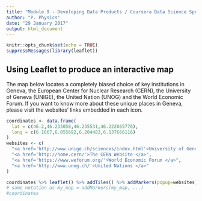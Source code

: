 ```yaml
---
title: "Module 9 - Developing Data Products / Coursera Data Science Specialisation"
author: "P. Physics"
date: "29 January 2017"
output: html_document
---
```


```r
knitr::opts_chunk$set(echo = TRUE)
suppressMessages(library(leaflet))
```

## Using Leaflet to produce an interactive map

The map below locates a completely biased choice of key institutions in Geneva, the European Center for Nuclear Research (CERN), the University of Geneva (UNIGE), the United Nation (UNOG) and the World Economic Forum. If you want to know more about these unique places in Geneva, please visit the websites' links embedded in each icon.

```r
coordinates <- data.frame(
  lat = c(46.2,46.233058,46.235531,46.222665776),
  long = c(6.1667,6.055692,6.204483,6.137666116)
)
websites <- c(
  "<a href='http://www.unige.ch/sciences/index.html'>University of Geneva </a>",
  "<a href='http://home.cern/'>The CERN Website </a>",
  "<a href='https://www.weforum.org/'>World Economic Forum </a>",
  "<a href='http://www.unog.ch/'>United Nations </a>"
)

coordinates %>% leaflet() %>% addTiles() %>% addMarkers(popup=websites)
# same notation as my_map = addMarkers(my_map, ...)
#coordinates
```

